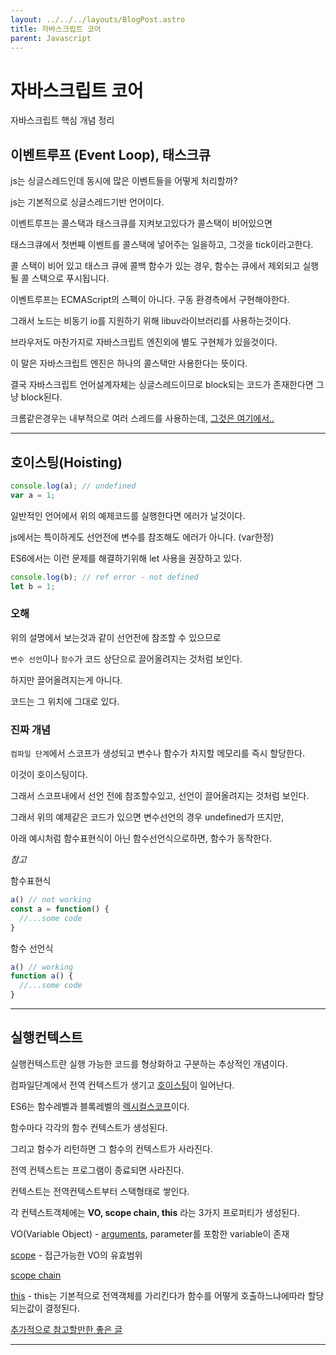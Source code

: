 ```yaml
---
layout: ../../../layouts/BlogPost.astro
title: 자바스크립트 코어
parent: Javascript
---
```

# 자바스크립트 코어

자바스크립트 핵심 개념 정리
## 이벤트루프 \(Event Loop\), 태스크큐

js는 싱글스레드인데 동시에 많은 이벤트들을 어떻게 처리할까?

js는 기본적으로 싱글스레드기반 언어이다.

이벤트루프는 콜스택과 태스크큐를 지켜보고있다가 콜스택이 비어있으면

태스크큐에서 첫번째 이벤트를 콜스택에 넣어주는 일을하고, 그것을 tick이라고한다.

콜 스택이 비어 있고 태스크 큐에 콜백 함수가 있는 경우, 함수는 큐에서 제외되고 실행될 콜 스택으로 푸시됩니다.

이벤트루프는 ECMAScript의 스펙이 아니다. 구동 환경측에서 구현해야한다.

그래서 노드는 비동기 io를 지원하기 위해 libuv라이브러리를 사용하는것이다.

브라우저도 마찬가지로 자바스크립트 엔진외에 별도 구현체가 있을것이다.

이 말은 자바스크립트 엔진은 하나의 콜스택만 사용한다는 뜻이다.

결국 자바스크립트 언어설계자체는 싱글스레드이므로 block되는 코드가 존재한다면 그냥 block된다.

크롬같은경우는 내부적으로 여러 스레드를 사용하는데, [그것은 여기에서..](../browser/chrome.md)

---


## 호이스팅\(Hoisting\)

```javascript
console.log(a); // undefined
var a = 1;
```

일반적인 언어에서 위의 예제코드를 실행한다면 에러가 날것이다.

js에서는 특이하게도 선언전에 변수를 참조해도 에러가 아니다. \(var한정\)

ES6에서는 이런 문제를 해결하기위해 let 사용을 권장하고 있다.

```javascript
console.log(b); // ref error - not defined
let b = 1;
```

### 오해

위의 설명에서 보는것과 같이 선언전에 참조할 수 있으므로

```변수 선언```이나 ```함수```가 코드 상단으로 끌어올려지는 것처럼 보인다.

하지만 끌어올려지는게 아니다.

코드는 그 위치에 그대로 있다.

### 진짜 개념

```컴파일 단계```에서 스코프가 생성되고 변수나 함수가 차지할 메모리를 즉시 할당한다.

이것이 호이스팅이다.

그래서 스코프내에서 선언 전에 참조할수있고, 선언이 끌어올려지는 것처럼 보인다.

그래서 위의 예제같은 코드가 있으면 변수선언의 경우 undefined가 뜨지만,

아래 예시처럼 함수표현식이 아닌 함수선언식으로하면, 함수가 동작한다.

_참고_

함수표현식

```javascript
a() // not working
const a = function() {
  //...some code
}
```

함수 선언식

```javascript
a() // working
function a() {
  //...some code
}
```

---

## 실행컨텍스트

실행컨텍스트란 실행 가능한 코드를 형상화하고 구분하는 추상적인 개념이다.

컴파일단계에서 전역 컨텍스트가 생기고 [호이스팅](#호이스팅\(Hoisting\))이 일어난다.

ES6는 함수레벨과 블록레벨의 [렉시컬스코프](./scope.md#lexical-scope-static-scope-dynamic-scope)이다.

함수마다 각각의 함수 컨텍스트가 생성된다.

그리고 함수가 리턴하면 그 함수의 컨텍스트가 사라진다.

전역 컨텍스트는 프로그램이 종료되면 사라진다.

컨텍스트는 전역컨텍스트부터 스택형태로 쌓인다.

각 컨텍스트객체에는 **VO, scope chain, this** 라는 3가지 프로퍼티가 생성된다.

VO\(Variable Object\) - [arguments](arguments.md), parameter를 포함한 variable이 존재

[scope](./scope.md) - 접근가능한 VO의 유효범위

[scope chain](./scope.md#스코프체인)

[this](./this.md) - this는 기본적으로 전역객체를 가리킨다가 함수를 어떻게 호출하느냐에따라 할당되는값이 결정된다.


[추가적으로 참고할만한 좋은 글](https://velog.io/@tmmoond8/%ED%94%84%EB%A1%A0%ED%8A%B8%EC%97%94%EB%93%9C-%EA%B0%9C%EB%B0%9C%EC%9E%90-%EC%9D%B8%ED%84%B0%EB%B7%B0-%ED%9B%84%EA%B8%B0-%EB%A9%B4%EC%A0%91-%EC%A7%88%EB%AC%B8-%EC%A0%95%EB%A6%AC-%EC%9E%91%EC%84%B1-%EC%A4%91#5.-%EC%8B%A4%ED%96%89%EC%BB%A8%ED%85%8D%EC%8A%A4%ED%8A%B8)

---